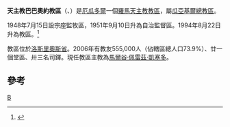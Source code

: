 {{Infobox Roman Catholic diocese
|Roman Catholic Diocese of = 天主教巴巴奧約教區
|Latin name of diocese = Dioecesis Babahoiensis
|image = Ecuador - Diocesi di Babahoyo.jpg
|caption = 教區位置
|location = [[厄瓜多爾|厄瓜多爾]]
|territory =[[洛斯里奧斯省|洛斯里奧斯省]]
|population 555,000
|rite = 拉丁禮
|patron =
|province =瓜亞基爾
|established = 1948年
|cathedral = [[仁慈聖母主教座堂_(巴巴奧約)|仁慈聖母主教座堂]]
|co-cathedral =
|leadership = 主教
|website =
|教宗 =
|metropolitan = 馬爾谷·佩雷茲·凱塞多
|ordinary = 
|coadjutor bishop =
|auxiliary =
|emeritus=
}}

'''天主教巴巴奧約教區'''（{{lang-la|Dioecesis Babahoiensis}}、{{lang-es|Diócesis de Babahoyo}}）是[[厄瓜多爾|厄瓜多爾]]一個[[羅馬天主教|羅馬天主教]][[教區|教區]]，屬[[天主教瓜亞基爾總教區|瓜亞基爾總教區]]。

1948年7月15日設宗座監牧區，1951年9月10日升為自治監督區。1994年8月22日升為教區。<ref>{{Cite web |url=http://www.vatican.va/holy_father/john_paul_ii/apost_constitutions/documents/hf_jp-ii_apc_19940822_fluminum-in-aequatoria_lt.html |title=升為教區的宗座憲令 |access-date=2013-06-05 |archive-date=2014-05-18 |archive-url=https://web.archive.org/web/20140518003750/http://www.vatican.va/holy_father/john_paul_ii/apost_constitutions/documents/hf_jp-ii_apc_19940822_fluminum-in-aequatoria_lt.html |dead-url=no }}</ref>

教區位於[[洛斯里奧斯省|洛斯里奧斯省]]。2006年有教友555,000人（佔轄區總人口73.9%）、廿一個堂區、卅三名司鐸。現任教區主教為[[馬爾谷·佩雷茲·凱塞多|馬爾谷·佩雷茲·凱塞多]]。

==參考==
{{reflist}}
{{厄瓜多爾天主教教區}}
[[Category:厄瓜多爾天主教教區|B]]